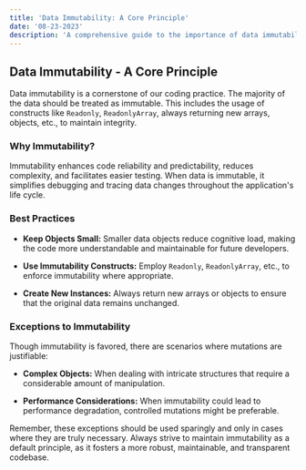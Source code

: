 ```yaml
---
title: 'Data Immutability: A Core Principle'
date: '08-23-2023'
description: 'A comprehensive guide to the importance of data immutability, best practices, and exceptions where necessary, aligning with our commitment to robust and maintainable code.'
---
```


## Data Immutability - A Core Principle

Data immutability is a cornerstone of our coding practice. The majority of the data should be treated as immutable. This includes the usage of constructs like `Readonly`, `ReadonlyArray`, always returning new arrays, objects, etc., to maintain integrity.

### Why Immutability?

Immutability enhances code reliability and predictability, reduces complexity, and facilitates easier testing. When data is immutable, it simplifies debugging and tracing data changes throughout the application's life cycle.

### Best Practices

- **Keep Objects Small:** Smaller data objects reduce cognitive load, making the code more understandable and maintainable for future developers.

- **Use Immutability Constructs:** Employ `Readonly`, `ReadonlyArray`, etc., to enforce immutability where appropriate.

- **Create New Instances:** Always return new arrays or objects to ensure that the original data remains unchanged.

### Exceptions to Immutability

Though immutability is favored, there are scenarios where mutations are justifiable:

- **Complex Objects:** When dealing with intricate structures that require a considerable amount of manipulation.

- **Performance Considerations:** When immutability could lead to performance degradation, controlled mutations might be preferable.

Remember, these exceptions should be used sparingly and only in cases where they are truly necessary. Always strive to maintain immutability as a default principle, as it fosters a more robust, maintainable, and transparent codebase.

